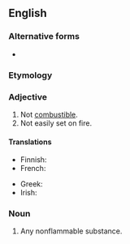 {{also|non-flammable}}
==English==

===Alternative forms===
* {{l|en|non-flammable}}

===Etymology===
{{prefix|en|non|flammable}}

===Adjective===
{{en-adj|-}}

# Not [[combustible]].
# Not easily set on fire.

====Translations====
{{trans-top|not combustible}}
* Finnish: {{t+|fi|palamaton}}
* French: {{t+|fr|ininflammable}}
{{trans-mid}}
* Greek: {{t+|el|άκαυστος}}
* Irish: {{t|ga|dolasta}}
{{trans-bottom}}

===Noun===
{{en-noun}}

# Any nonflammable substance.